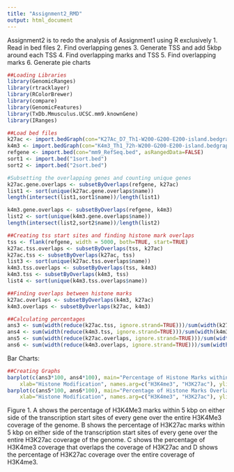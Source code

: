 ```yaml
---
title: "Assignment2_RMD"
output: html_document
---
```


Assignment2 is to redo the analysis of Assignment1 using R exclusively
1. Read in bed files
2. Find overlapping genes
3. Generate TSS and add 5kbp around each TSS
4. Find overlapping marks and TSS
5. Find overlapping marks
6. Generate pie charts

```r
##Loading Libraries
library(GenomicRanges)
library(rtracklayer)
library(RColorBrewer)
library(compare)
library(GenomicFeatures)
library(TxDb.Mmusculus.UCSC.mm9.knownGene)
library(IRanges)
```

```r
##Load bed files
k27ac <- import.bedGraph(con="K27Ac_D7_Th1-W200-G200-E200-island.bedgraph", asRangedData=FALSE)
k4m3 <- import.bedGraph(con="K4m3_Th1_72h-W200-G200-E200-island.bedgraph", asRangedData=FALSE)
refgene <- import.bed(con="mm9_RefSeq.bed", asRangedData=FALSE)
sort1 <- import.bed("1sort.bed")
sort2 <- import.bed("2sort.bed")
```

```r
#Subsetting the overlapping genes and counting unique genes
k27ac.gene.overlaps <- subsetByOverlaps(refgene, k27ac)
list1 <- sort(unique(k27ac.gene.overlaps$name))
length(intersect(list1,sort1$name))/length(list1)

k4m3.gene.overlaps <- subsetByOverlaps(refgene, k4m3)
list2 <- sort(unique(k4m3.gene.overlaps$name))
length(intersect(list2,sort2$name))/length(list2)
```

```r
##Creating tss start sites and finding histone mark overlaps
tss <- flank(refgene, width = 5000, both=TRUE, start=TRUE)
k27ac.tss.overlaps <- subsetByOverlaps(tss, k27ac)
k27ac.tss <- subsetByOverlaps(k27ac, tss)
list3 <- sort(unique(k27ac.tss.overlaps$name))
k4m3.tss.overlaps <- subsetByOverlaps(tss, k4m3)
k4m3.tss <- subsetByOverlaps(k4m3, tss)
list4 <- sort(unique(k4m3.tss.overlaps$name))
```

```r
##Finding overlaps between histone marks
k27ac.overlaps <- subsetByOverlaps(k4m3, k27ac)
k4m3.overlaps <- subsetByOverlaps(k27ac, k4m3)
```

```r
##Calculating percentages
ans3 <- sum(width(reduce(k27ac.tss, ignore.strand=TRUE)))/sum(width(k27ac))
ans4 <- sum(width(reduce(k4m3.tss, ignore.strand=TRUE)))/sum(width(k4m3))
ans5 <- sum(width(reduce(k27ac.overlaps, ignore.strand=TRUE)))/sum(width(k4m3))
ans6 <- sum(width(reduce(k4m3.overlaps, ignore.strand=TRUE)))/sum(width(k27ac))
```

Bar Charts:

```r
##Creating Graphs
barplot(c(ans3*100, ans4*100), main="Percentage of Histone Marks within 5kpb of TSS", 
    xlab="Histone Modification", names.arg=c("H3K4me3", "H3K27ac"), ylim=c(0,100))
barplot(c(ans5*100, ans6*100), main="Percentage of Histone Marks Overlapping", 
    xlab="Histone Modification", names.arg=c("H3K4me3", "H3K27ac"), ylim=c(0,100))
```

Figure 1. A shows the percentage of H3K4Me3 marks within 5 kbp on either side of the transcription start sites of every gene over the entire H3K4Me3 coverage of the genome. B shows the percentage of H3K27ac marks within 5 kbp on either side of the transcription start sites of every gene over the entire H3K27ac coverage of the genome. C shows the percentage of H3K4me3 coverage that overlaps the coverage of H3K27ac and D shows the percentage of H3K27ac coverage over the entire coverage of H3K4me3.
